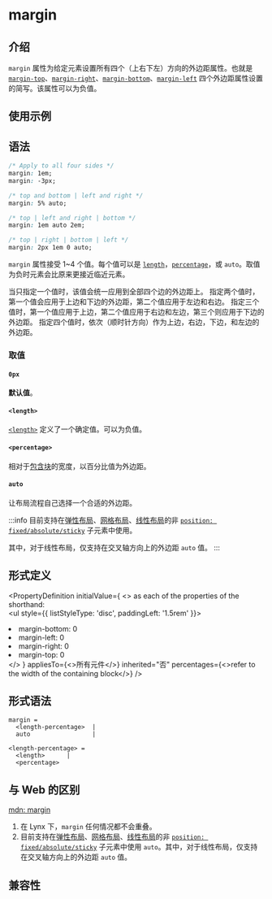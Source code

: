 # margin

## 介绍

`margin` 属性为给定元素设置所有四个（上右下左）方向的外边距属性。也就是 [`margin-top`](./margin-top.mdx)、[`margin-right`](./margin-right.mdx)、[`margin-bottom`](./margin-bottom.mdx)、[`margin-left`](./margin-left.mdx) 四个外边距属性设置的简写。该属性可以为负值。

## 使用示例


<Go
  example="css-api"
  defaultFile="src/margin/App.tsx"
  img="/assets/doc/css/margin.jpg"
  entry="src/margin"
  defaultEntryFile="dist/margin.lynx.bundle"
/>

## 语法

```css
/* Apply to all four sides */
margin: 1em;
margin: -3px;

/* top and bottom | left and right */
margin: 5% auto;

/* top | left and right | bottom */
margin: 1em auto 2em;

/* top | right | bottom | left */
margin: 2px 1em 0 auto;
```

`margin` 属性接受 1~4 个值。每个值可以是 [`length`](api/css/data-type/length.mdx)，[`percentage`](api/css/data-type/percentage.mdx)，或 `auto`。取值为负时元素会比原来更接近临近元素。

当只指定一个值时，该值会统一应用到全部四个边的外边距上。
指定两个值时，第一个值会应用于上边和下边的外边距，第二个值应用于左边和右边。
指定三个值时，第一个值应用于上边，第二个值应用于右边和左边，第三个则应用于下边的外边距。
指定四个值时，依次（顺时针方向）作为上边，右边，下边，和左边的外边距。

### 取值

#### `0px`

**默认值**。

#### `<length>`

[`<length>`](api/css/data-type/length.mdx) 定义了一个确定值。可以为负值。

#### `<percentage>`

相对于[包含块](https://developer.mozilla.org/zh-CN/docs/Web/CSS/Containing_block)的宽度，以百分比值为外边距。

#### `auto`

让布局流程自己选择一个合适的外边距。

:::info
目前支持在[弹性布局](https://developer.mozilla.org/zh/docs/Web/CSS/CSS_flexible_box_layout)、[网格布局](https://developer.mozilla.org/zh/docs/Web/CSS/CSS_grid_layout)、[线性布局](guide/ui/layout/linear-layout.mdx)的非 [`position: fixed/absolute/sticky`](./position) 子元素中使用。

其中，对于线性布局，仅支持在交叉轴方向上的外边距 `auto` 值。
:::

## 形式定义


<PropertyDefinition
  initialValue={
    <>
      as each of the properties of the shorthand: <br />
      <ul style={{ listStyleType: 'disc', paddingLeft: '1.5rem' }}>
        <li>margin-bottom: 0</li>
        <li>margin-left: 0</li>
        <li>margin-right: 0</li>
        <li>margin-top: 0</li>
      </ul>
    </>
  }
  appliesTo={<>所有元件</>}
  inherited="否"
  percentages={<>refer to the width of the containing block</>}
/>

## 形式语法

```
margin =
  <length-percentage>  |
  auto                 |

<length-percentage> =
  <length>      |
  <percentage>
```

## 与 Web 的区别

[mdn: margin](https://developer.mozilla.org/zh-CN/docs/Web/CSS/margin)

1. 在 Lynx 下，`margin` 任何情况都不会重叠。
2. 目前支持在[弹性布局](https://developer.mozilla.org/zh/docs/Web/CSS/CSS_flexible_box_layout)、[网格布局](https://developer.mozilla.org/zh/docs/Web/CSS/CSS_grid_layout)、[线性布局](guide/ui/layout/linear-layout.mdx)的非 [`position: fixed/absolute/sticky`](./position) 子元素中使用 `auto`。其中，对于线性布局，仅支持在交叉轴方向上的外边距 `auto` 值。

## 兼容性


<LegacyCompatTable metadata="css/properties/margin" />
